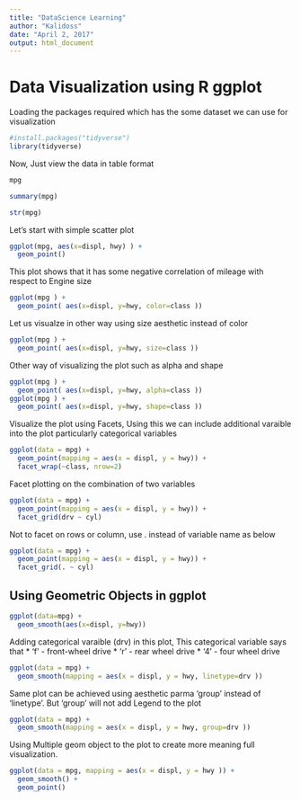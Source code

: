 ```yaml
---
title: "DataScience Learning"
author: "Kalidoss"
date: "April 2, 2017"
output: html_document
---
```


# Data Visualization using R ggplot

Loading the packages required which has the some dataset we can use for visualization

```r
#install.packages("tidyverse")
library(tidyverse)


```

Now, Just view the data in table format

```r
mpg

summary(mpg)

str(mpg)

```

Let's start with simple scatter plot
```r
ggplot(mpg, aes(x=displ, hwy) ) +
  geom_point()
```

This plot shows that it has some negative correlation of mileage with respect to Engine size

```r
ggplot(mpg ) +
  geom_point( aes(x=displ, y=hwy, color=class ))
```

Let us visualze in other way using size aesthetic instead of color
```r
ggplot(mpg ) +
  geom_point( aes(x=displ, y=hwy, size=class ))
```

Other way of visualizing the plot such as alpha and shape

```r
ggplot(mpg ) +
  geom_point( aes(x=displ, y=hwy, alpha=class ))
ggplot(mpg ) +
  geom_point( aes(x=displ, y=hwy, shape=class ))
```

Visualize the plot using Facets, Using this we can include additional varaible into the plot particularly categorical variables

```r
ggplot(data = mpg) + 
  geom_point(mapping = aes(x = displ, y = hwy)) +
  facet_wrap(~class, nrow=2)
```

Facet plotting on the combination of two variables

```r
ggplot(data = mpg) + 
  geom_point(mapping = aes(x = displ, y = hwy)) +
  facet_grid(drv ~ cyl)
```
Not to facet on rows or column, use . instead of variable name as below

```r
ggplot(data = mpg) + 
  geom_point(mapping = aes(x = displ, y = hwy)) +
  facet_grid(. ~ cyl)
```
## Using Geometric Objects in ggplot

```r
ggplot(data=mpg) +
  geom_smooth(aes(x=displ, y=hwy))
```


Adding categorical varaible  (drv) in this plot, This categorical variable says that 
 * 'f' - front-wheel drive
 * 'r' - rear wheel drive
 * '4' - four wheel drive

```r
ggplot(data = mpg) + 
  geom_smooth(mapping = aes(x = displ, y = hwy, linetype=drv ))
```

Same plot can be achieved using aesthetic parma 'group' instead of 'linetype'. But 'group' will not add Legend to the plot

```r
ggplot(data = mpg) + 
  geom_smooth(mapping = aes(x = displ, y = hwy, group=drv ))
```

Using Multiple geom object to the plot to create more meaning full visualization. 

```r
ggplot(data = mpg, mapping = aes(x = displ, y = hwy )) + 
  geom_smooth() +
  geom_point()
```

